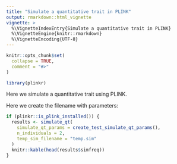 ```yaml
---
title: "Simulate a quantitative trait in PLINK"
output: rmarkdown::html_vignette
vignette: >
  %\VignetteIndexEntry{Simulate a quantitative trait in PLINK}
  %\VignetteEngine{knitr::rmarkdown}
  %\VignetteEncoding{UTF-8}
---
```


```r
knitr::opts_chunk$set(
  collapse = TRUE,
  comment = "#>"
)
```

```r
library(plinkr)
```

Here we simulate a quantitative trait using PLINK.

Here we create the filename with parameters:


```r
if (plinkr::is_plink_installed()) {
  results <- simulate_qt(
    simulate_qt_params = create_test_simulate_qt_params(),
    n_individuals = 2,
    temp_sim_filename = "temp.sim"
  )
  knitr::kable(head(results$simfreq))
}
```

